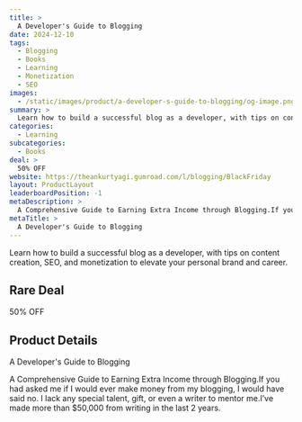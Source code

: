 ```yaml
---
title: >
  A Developer's Guide to Blogging
date: 2024-12-10
tags:
  - Blogging
  - Books
  - Learning
  - Monetization
  - SEO
images:
  - /static/images/product/a-developer-s-guide-to-blogging/og-image.png
summary: >
  Learn how to build a successful blog as a developer, with tips on content creation, SEO, and monetization to elevate your personal brand and career.
categories:
  - Learning
subcategories:
  - Books
deal: >
  50% OFF
website: https://theankurtyagi.gumroad.com/l/blogging/BlackFriday
layout: ProductLayout
leaderboardPosition: -1
metaDescription: >
  A Comprehensive Guide to Earning Extra Income through Blogging.If you had asked me if I would ever make money from my blogging, I would have said no. I lack any special talent, gift, or even a writer to mentor me.I’ve made more than $50,000 from writing in the last 2 years.
metaTitle: >
  A Developer's Guide to Blogging
---
```

Learn how to build a successful blog as a developer, with tips on content creation, SEO, and monetization to elevate your personal brand and career.

## Rare Deal

50% OFF

## Product Details

A Developer's Guide to Blogging

A Comprehensive Guide to Earning Extra Income through Blogging.If you had asked me if I would ever make money from my blogging, I would have said no. I lack any special talent, gift, or even a writer to mentor me.I’ve made more than $50,000 from writing in the last 2 years.
